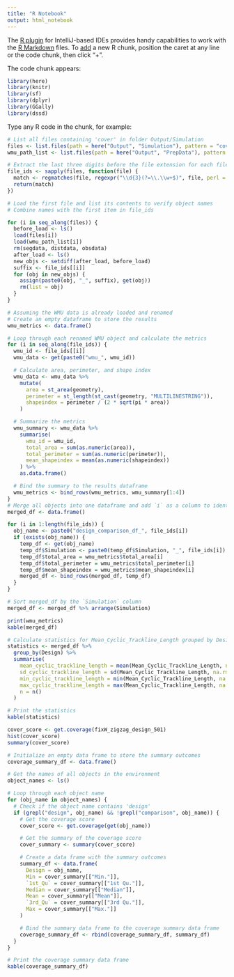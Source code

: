 ---
title: "R Notebook"
output: html_notebook
---

The [R plugin](https://www.jetbrains.com/help/pycharm/r-plugin-support.html) for IntelliJ-based IDEs provides
handy capabilities to work with the [R Markdown](https://www.jetbrains.com/help/pycharm/r-markdown.html) files.
To [add](https://www.jetbrains.com/help/pycharm/r-markdown.html#add-code-chunk) a new R chunk,
position the caret at any line or the code chunk, then click "+".

The code chunk appears:
```{r}
library(here)
library(knitr)
library(sf)
library(dplyr)
library(GGally)
library(dssd)
```

Type any R code in the chunk, for example:
```{r}
# List all files containing 'cover' in folder Output/Simulation
files <- list.files(path = here("Output", "Simulation"), pattern = "cover", full.names = TRUE)
wmu_path_list <- list.files(path = here("Output", "PrepData"), pattern = "prepared", full.names = TRUE)

# Extract the last three digits before the file extension for each file
file_ids <- sapply(files, function(file) {
  match <- regmatches(file, regexpr("\\d{3}(?=\\.\\w+$)", file, perl = TRUE))
  return(match)
})

# Load the first file and list its contents to verify object names
# Combine names with the first item in file_ids

for (i in seq_along(files)) {
  before_load <- ls()
  load(files[i])
  load(wmu_path_list[i])
  rm(segdata, distdata, obsdata)
  after_load <- ls()
  new_objs <- setdiff(after_load, before_load)
  suffix <- file_ids[[i]]
  for (obj in new_objs) {
    assign(paste0(obj, "_", suffix), get(obj))
    rm(list = obj)
  }
}
```
```{r}
# Assuming the WMU data is already loaded and renamed
# Create an empty dataframe to store the results
wmu_metrics <- data.frame()

# Loop through each renamed WMU object and calculate the metrics
for (i in seq_along(file_ids)) {
  wmu_id <- file_ids[[i]]
  wmu_data <- get(paste0("wmu_", wmu_id))

  # Calculate area, perimeter, and shape index
  wmu_data <- wmu_data %>%
    mutate(
      area = st_area(geometry),
      perimeter = st_length(st_cast(geometry, "MULTILINESTRING")),
      shapeindex = perimeter / (2 * sqrt(pi * area))
    )

  # Summarize the metrics
  wmu_summary <- wmu_data %>%
    summarise(
      wmu_id = wmu_id,
      total_area = sum(as.numeric(area)),
      total_perimeter = sum(as.numeric(perimeter)),
      mean_shapeindex = mean(as.numeric(shapeindex))
    ) %>%
    as.data.frame()

  # Bind the summary to the results dataframe
  wmu_metrics <- bind_rows(wmu_metrics, wmu_summary[1:4])
}
# Merge all objects into one dataframe and add `i` as a column to identify the origins
merged_df <- data.frame()

for (i in 1:length(file_ids)) {
  obj_name <- paste0("design_comparison_df_", file_ids[i])
  if (exists(obj_name)) {
    temp_df <- get(obj_name)
    temp_df$Simulation <- paste0(temp_df$Simulation, "_", file_ids[i])
    temp_df$total_area = wmu_metrics$total_area[i]
    temp_df$total_perimeter = wmu_metrics$total_perimeter[i]
    temp_df$mean_shapeindex = wmu_metrics$mean_shapeindex[i]
    merged_df <- bind_rows(merged_df, temp_df)
  }
}

# Sort merged_df by the `Simulation` column
merged_df <- merged_df %>% arrange(Simulation)
```
```{r}
print(wmu_metrics)
kable(merged_df)
```
```{r}
# Calculate statistics for Mean_Cyclic_Trackline_Length grouped by Design
statistics <- merged_df %>%
  group_by(Design) %>%
  summarise(
    mean_cyclic_trackline_length = mean(Mean_Cyclic_Trackline_Length, na.rm = TRUE),
    sd_cyclic_trackline_length = sd(Mean_Cyclic_Trackline_Length, na.rm = TRUE),
    min_cyclic_trackline_length = min(Mean_Cyclic_Trackline_Length, na.rm = TRUE),
    max_cyclic_trackline_length = max(Mean_Cyclic_Trackline_Length, na.rm = TRUE),
    n = n()
  )
```
```{r}
# Print the statistics
kable(statistics)
```
```{r}
cover_score <- get.coverage(fixW_zigzag_design_501)
hist(cover_score)
summary(cover_score)
```
```{r}
# Initialize an empty data frame to store the summary outcomes
coverage_summary_df <- data.frame()

# Get the names of all objects in the environment
object_names <- ls()

# Loop through each object name
for (obj_name in object_names) {
  # Check if the object name contains 'design'
  if (grepl("design", obj_name) && !grepl("comparison", obj_name)) {
    # Get the coverage score
    cover_score <- get.coverage(get(obj_name))

    # Get the summary of the coverage score
    cover_summary <- summary(cover_score)

    # Create a data frame with the summary outcomes
    summary_df <- data.frame(
      Design = obj_name,
      Min = cover_summary[["Min."]],
      `1st_Qu` = cover_summary[["1st Qu."]],
      Median = cover_summary[["Median"]],
      Mean = cover_summary[["Mean"]],
      `3rd_Qu` = cover_summary[["3rd Qu."]],
      Max = cover_summary[["Max."]]
    )

    # Bind the summary data frame to the coverage summary data frame
    coverage_summary_df <- rbind(coverage_summary_df, summary_df)
  }
}
```
```{r}
# Print the coverage summary data frame
kable(coverage_summary_df)
```